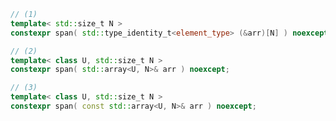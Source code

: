 ```cpp
// (1)
template< std::size_t N >
constexpr span( std::type_identity_t<element_type> (&arr)[N] ) noexcept;

// (2)
template< class U, std::size_t N >
constexpr span( std::array<U, N>& arr ) noexcept;

// (3)
template< class U, std::size_t N >
constexpr span( const std::array<U, N>& arr ) noexcept;
```
